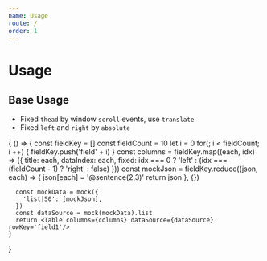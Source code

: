 ```yaml
---
name: Usage
route: /
order: 1
---
```


# Usage

## Base Usage

- Fixed `thead` by window `scroll` events, use `translate`
- Fixed `left` and `right` by `absolute`

<Playground>
  {
    () => {
      const fieldKey = []
      const fieldCount = 10
      let i = 0
      for(; i < fieldCount; i ++) {
        fieldKey.push('field' + i)
      }
      const columns = fieldKey.map((each, idx) => ({
        title: each,
        dataIndex: each,
        fixed: idx === 0 ? 'left' : (idx === (fieldCount - 1) ? 'right' : false)
      }))
      const mockJson = fieldKey.reduce((json, each) => {
        json[each] = '@sentence(2,3)'
        return json
      }, {})

      const mockData = mock({
        'list|50': [mockJson],
      })
      const dataSource = mock(mockData).list
      return <Table columns={columns} dataSource={dataSource} rowKey='field1'/>
    }
  }

</Playground>
